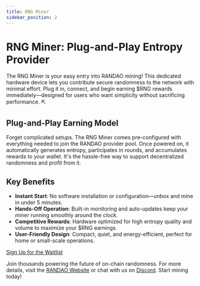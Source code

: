 ```yaml
---
title: RNG Miner
sidebar_position: 2
---
```



# RNG Miner: Plug-and-Play Entropy Provider

The RNG Miner is your easy entry into RANDAO mining! This dedicated hardware device lets you contribute secure randomness to the network with minimal effort. Plug it in, connect, and begin earning $RNG rewards immediately—designed for users who want simplicity without sacrificing performance. ⛏️

## Plug-and-Play Earning Model
Forget complicated setups. The RNG Miner comes pre-configured with everything needed to join the RANDAO provider pool. Once powered on, it automatically generates entropy, participates in rounds, and accumulates rewards to your wallet. It's the hassle-free way to support decentralized randomness and profit from it.

## Key Benefits
- **Instant Start**: No software installation or configuration—unbox and mine in under 5 minutes.
- **Hands-Off Operation**: Built-in monitoring and auto-updates keep your miner running smoothly around the clock.
- **Competitive Rewards**: Hardware optimized for high entropy quality and volume to maximize your $RNG earnings.
- **User-Friendly Design**: Compact, quiet, and energy-efficient, perfect for home or small-scale operations.

<div style={{ textAlign: 'center', margin: '3rem 0' }}>
  <a 
    href={RANDAO.hardwareSite} 
    className="button button--primary button--lg"
    style={{ 
      display: 'inline-flex',
      alignItems: 'center',
      justifyContent: 'center',
      padding: '12px 24px',
      fontSize: '18px',
      fontWeight: '600',
      textDecoration: 'none',
      borderRadius: '8px',
      transition: 'all 0.2s ease',
      boxShadow: '0 4px 12px rgba(0, 0, 0, 0.15)',
      minHeight: '50px'
    }}
    target="_blank"
  >
    Sign Up for the Waitlist
  </a>
</div>

Join thousands powering the future of on-chain randomness. For more details, visit the [RANDAO Website]({RANDAO.website}) or chat with us on [Discord]({RANDAO.discord}). Start mining today!